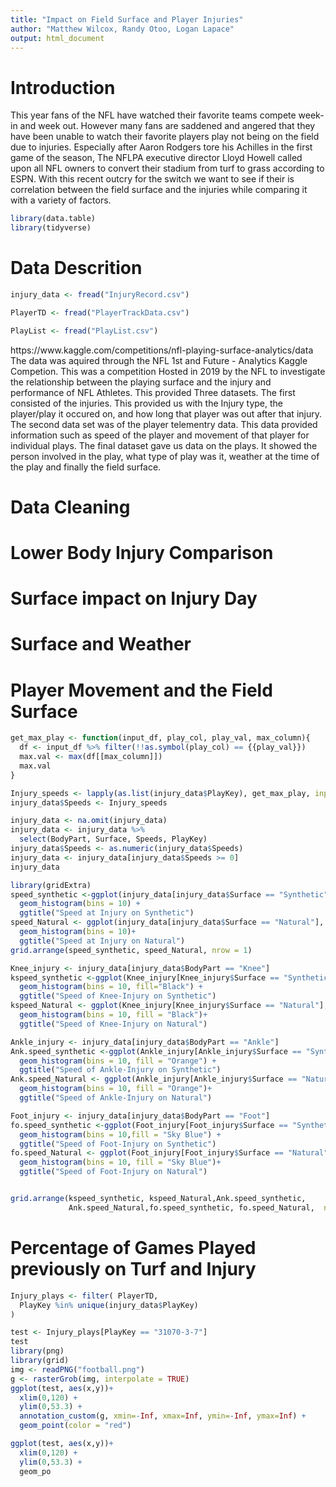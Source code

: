```yaml
---
title: "Impact on Field Surface and Player Injuries"
author: "Matthew Wilcox, Randy Otoo, Logan Lapace"
output: html_document
---
```


# Introduction

This year fans of the NFL have watched their favorite teams compete week-in and week out. However many fans are saddened and angered that they have been unable to watch their favorite players play not being on the field due to injuries. Especially after Aaron Rodgers tore his Achilles in the first game of the season, The NFLPA executive director Lloyd Howell called upon all NFL owners to convert their stadium from turf to grass according to ESPN. With this recent outcry for the switch we want to see if their is correlation between the field surface and the injuries while comparing it with a variety of factors.

```r
library(data.table)
library(tidyverse)
```

# Data Descrition

```r
injury_data <- fread("InjuryRecord.csv")

PlayerTD <- fread("PlayerTrackData.csv")

PlayList <- fread("PlayList.csv")
```
https://www.kaggle.com/competitions/nfl-playing-surface-analytics/data
The data was aquired through the NFL 1st and Future - Analytics Kaggle Competion. This was a competition Hosted in 2019 by the NFL to investigate the relationship between the playing surface and the injury and performance of NFL Athletes. This provided Three datasets. The first consisted of the injuries. This provided us with the Injury type, the player/play it occured on, and how long that player was out after that injury. The second data set was of the player telementry data. This data provided information such as speed of the player and movement of that player for individual plays. The final dataset gave us data on the plays. It showed the person involved in the play, what type of play was it, weather at the time of the play and finally the field surface. 

# Data Cleaning 

# Lower Body Injury Comparison

# Surface impact on Injury Day

# Surface and Weather

# Player Movement and the Field Surface


```r
get_max_play <- function(input_df, play_col, play_val, max_column){
  df <- input_df %>% filter(!!as.symbol(play_col) == {{play_val}})
  max.val <- max(df[[max_column]])
  max.val
}
```

```r
Injury_speeds <- lapply(as.list(injury_data$PlayKey), get_max_play, input_df = PlayerTD, play_col="PlayKey", max_column = "s")
injury_data$Speeds <- Injury_speeds

```

```r
injury_data <- na.omit(injury_data)
injury_data <- injury_data %>%
  select(BodyPart, Surface, Speeds, PlayKey)
injury_data$Speeds <- as.numeric(injury_data$Speeds)
injury_data <- injury_data[injury_data$Speeds >= 0]
injury_data
```

```r
library(gridExtra)
speed_synthetic <-ggplot(injury_data[injury_data$Surface == "Synthetic"], aes(x=Speeds)) +
  geom_histogram(bins = 10) +
  ggtitle("Speed at Injury on Synthetic")
speed_Natural <- ggplot(injury_data[injury_data$Surface == "Natural"], aes(x=Speeds))+
  geom_histogram(bins = 10)+
  ggtitle("Speed at Injury on Natural")
grid.arrange(speed_synthetic, speed_Natural, nrow = 1)
```
```r
Knee_injury <- injury_data[injury_data$BodyPart == "Knee"]
kspeed_synthetic <-ggplot(Knee_injury[Knee_injury$Surface == "Synthetic"], aes(x=Speeds)) +
  geom_histogram(bins = 10, fill="Black") +
  ggtitle("Speed of Knee-Injury on Synthetic")
kspeed_Natural <- ggplot(Knee_injury[Knee_injury$Surface == "Natural"], aes(x=Speeds))+
  geom_histogram(bins = 10, fill = "Black")+
  ggtitle("Speed of Knee-Injury on Natural")

Ankle_injury <- injury_data[injury_data$BodyPart == "Ankle"]
Ank.speed_synthetic <-ggplot(Ankle_injury[Ankle_injury$Surface == "Synthetic"], aes(x=Speeds)) +
  geom_histogram(bins = 10, fill = "Orange") +
  ggtitle("Speed of Ankle-Injury on Synthetic")
Ank.speed_Natural <- ggplot(Ankle_injury[Ankle_injury$Surface == "Natural"], aes(x=Speeds))+
  geom_histogram(bins = 10, fill = "Orange")+
  ggtitle("Speed of Ankle-Injury on Natural")

Foot_injury <- injury_data[injury_data$BodyPart == "Foot"]
fo.speed_synthetic <-ggplot(Foot_injury[Foot_injury$Surface == "Synthetic"], aes(x=Speeds)) +
  geom_histogram(bins = 10,fill = "Sky Blue") +
  ggtitle("Speed of Foot-Injury on Synthetic")
fo.speed_Natural <- ggplot(Foot_injury[Foot_injury$Surface == "Natural"], aes(x=Speeds))+
  geom_histogram(bins = 10, fill = "Sky Blue")+
  ggtitle("Speed of Foot-Injury on Natural")


grid.arrange(kspeed_synthetic, kspeed_Natural,Ank.speed_synthetic, 
             Ank.speed_Natural,fo.speed_synthetic, fo.speed_Natural,  ncol = 2)

```


# Percentage of Games Played previously on Turf and Injury



```r

Injury_plays <- filter( PlayerTD,
  PlayKey %in% unique(injury_data$PlayKey)
)

```

```r
test <- Injury_plays[PlayKey == "31070-3-7"]
test
library(png)
library(grid)
img <- readPNG("football.png")
g <- rasterGrob(img, interpolate = TRUE)
ggplot(test, aes(x,y))+
  xlim(0,120) + 
  ylim(0,53.3) + 
  annotation_custom(g, xmin=-Inf, xmax=Inf, ymin=-Inf, ymax=Inf) +
  geom_point(color = "red") 

```

```r
ggplot(test, aes(x,y))+
  xlim(0,120) + 
  ylim(0,53.3) + 
  geom_po
```

